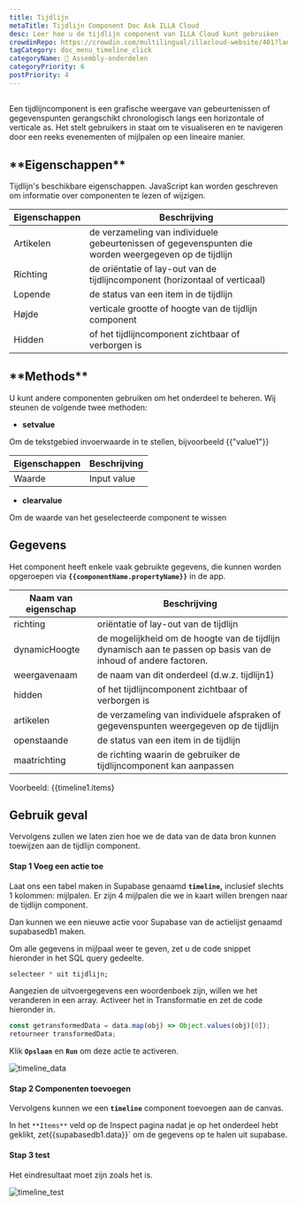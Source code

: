 ```yaml
---
title: Tijdlijn
metaTitle: Tijdlijn Component Doc Ask ILLA Cloud
desc: Leer hoe u de tijdlijn component van ILLA Cloud kunt gebruiken
crowdinRepo: https://crowdin.com/multilingual/illacloud-website/401?languages=nl&filter=basic&value=0
tagCategory: doc_menu_timeline_click
categoryName: 🧬 Assembly-onderdelen
categoryPriority: 6
postPriority: 4
---
```


## <h2 hidden>Wat is tijdlijn?</h2>

Een tijdlijncomponent is een grafische weergave van gebeurtenissen of gegevenspunten gerangschikt chronologisch langs een horizontale of verticale as. Het stelt gebruikers in staat om te visualiseren en te navigeren door een reeks evenementen of mijlpalen op een lineaire manier.

## \***\*Eigenschappen\*\***

Tijdlijn's beschikbare eigenschappen. JavaScript kan worden geschreven om informatie over componenten te lezen of wijzigen.

| Eigenschappen  | Beschrijving                                                                                          |
| -------------- | ----------------------------------------------------------------------------------------------------- |
| Artikelen      | de verzameling van individuele gebeurtenissen of gegevenspunten die worden weergegeven op de tijdlijn |
| Richting       | de oriëntatie of lay-out van de tijdlijncomponent (horizontaal of verticaal)                          |
| Lopende        | de status van een item in de tijdlijn                                                                 |
| Højde          | verticale grootte of hoogte van de tijdlijn component                                                 |
| Hidden         | of het tijdlijncomponent zichtbaar of verborgen is                                                    |

## \***\*Methods\*\***

U kunt andere componenten gebruiken om het onderdeel te beheren. Wij steunen de volgende twee methoden:

-   **setvalue**

Om de tekstgebied invoerwaarde in te stellen, bijvoorbeeld {{"value1"}}

| Eigenschappen | Beschrijving |
| ------------- | ------------ |
| Waarde        | Input value  |

-   **clearvalue**

Om de waarde van het geselecteerde component te wissen

## Gegevens

Het component heeft enkele vaak gebruikte gegevens, die kunnen worden opgeroepen via **`{{componentName.propertyName}}`** in de app.

| Naam van eigenschap   | Beschrijving                                                                                                    |
| --------------------- | --------------------------------------------------------------------------------------------------------------- |
| richting              | oriëntatie of lay-out van de tijdlijn                                                                           |
| dynamicHoogte         | de mogelijkheid om de hoogte van de tijdlijn dynamisch aan te passen op basis van de inhoud of andere factoren. |
| weergavenaam          | de naam van dit onderdeel (d.w.z. tijdlijn1)                                                                    |
| hidden                | of het tijdlijncomponent zichtbaar of verborgen is                                                              |
| artikelen             | de verzameling van individuele afspraken of gegevenspunten weergegeven op de tijdlijn                           |
| openstaande           | de status van een item in de tijdlijn                                                                           |
| maatrichting          | de richting waarin de gebruiker de tijdlijncomponent kan aanpassen                                              |

Voorbeeld: {{timeline1.items}

## Gebruik geval

Vervolgens zullen we laten zien hoe we de data van de data bron kunnen toewijzen aan de tijdlijn component.

#### Stap 1 Voeg een actie toe

Laat ons een tabel maken in Supabase genaamd **`timeline`,** inclusief slechts 1 kolommen: mijlpalen. Er zijn 4 mijlpalen die we in kaart willen brengen naar de tijdlijn component.

Dan kunnen we een nieuwe actie voor Supabase van de actielijst genaamd supabasedb1 maken.

Om alle gegevens in mijlpaal weer te geven, zet u de code snippet hieronder in het SQL query gedeelte.

```sql
selecteer * uit tijdlijn;
```

Aangezien de uitvoergegevens een woordenboek zijn, willen we het veranderen in een array. Activeer het in Transformatie en zet de code hieronder in.

```jsx
const getransformedData = data.map(obj) => Object.values(obj)[0]);
retourneer transformedData;
```

Klik **`Opslaan`** en **`Run`** om deze actie te activeren.

![timeline_data](https://cdn.illacloud.com/official-website/img/official-site/components/timeline_data.jpg)

#### Stap 2 Componenten toevoegen

Vervolgens kunnen we een **`timeline`** component toevoegen aan de canvas.

In het `**Items**` veld op de Inspect pagina nadat je op het onderdeel hebt geklikt, zet{{supabasedb1.data}}\` om de gegevens op te halen uit supabase.

#### Stap 3 test

Het eindresultaat moet zijn zoals het is.

![timeline_test](https://cdn.illacloud.com/official-website/img/official-site/components/timeline_test.jpg)

